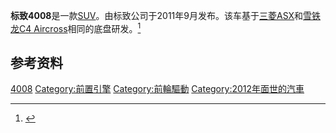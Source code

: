 {{Infobox Automobile
| name = 标致4008
| image =[[File:Peugeot_4008_HDi_FAP_150_Stop_&_Start_Allure_–_Frontansicht,_8._Juli_2012,_Düsseldorf.jpg|300px]]
| manufacturer = [[标致|标致]]
| production = 2012至今
| class = [[SUV|SUV]]
| related = [[三菱ASX|三菱ASX]]<br/>[[三菱Lancer|三菱Lancer]]<br/>[[道奇Caliber|道奇Caliber]]<br/>[[雪铁龙C4_Aircross|雪铁龙C4 Aircross]]
}}

'''标致4008'''是一款[[SUV|SUV]]。由标致公司于2011年9月发布。该车基于[[三菱ASX|三菱ASX]]和[[雪铁龙C4_Aircross|雪铁龙C4 Aircross]]相同的底盘研发。<ref>{{Cite web |url=http://www.automarket.ro/stiri/peugeot-4008-imagini-oficiale-cu-fratele-lui-mitsubishi-asx-si-citroen-40859.html |title=存档副本 |access-date=2012-02-12 |archive-date=2018-06-28 |archive-url=https://web.archive.org/web/20180628072617/http://www.automarket.ro/stiri/peugeot-4008-imagini-oficiale-cu-fratele-lui-mitsubishi-asx-si-citroen-40859.html |dead-url=no }}</ref>

== 参考资料 ==
{{Reflist}}

[[Category:標緻車款|4008]]
[[Category:前置引擎|Category:前置引擎]]
[[Category:前輪驅動|Category:前輪驅動]]
[[Category:2012年面世的汽車|Category:2012年面世的汽車]]

{{汽车小作品}}